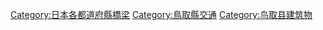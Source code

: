 {{日本行政區劃分類導航|橋梁}}
[[Category:日本各都道府縣橋梁|Category:日本各都道府縣橋梁]]
[[Category:鳥取縣交通|Category:鳥取縣交通]]
[[Category:鸟取县建筑物|Category:鸟取县建筑物]]